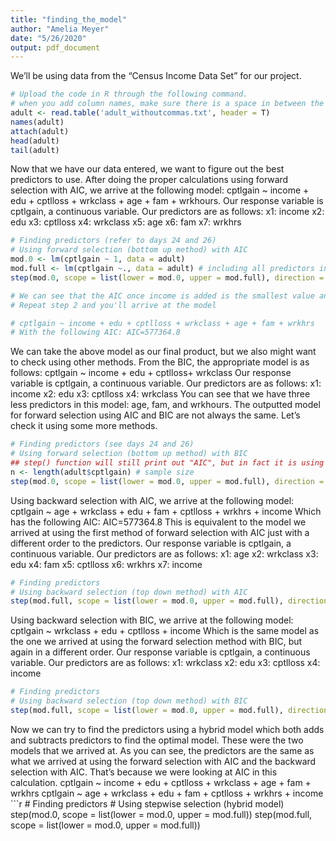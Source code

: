 ```yaml
---
title: "finding_the_model"
author: "Amelia Meyer"
date: "5/26/2020"
output: pdf_document
---
```


We'll be using data from the "Census Income Data Set" for our project.

```r
# Upload the code in R through the following command.
# when you add column names, make sure there is a space in between the comma and the name or it won't read it as its own column
adult <- read.table('adult_withoutcommas.txt', header = T)
names(adult)
attach(adult)
head(adult)
tail(adult)
```

Now that we have our data entered, we want to figure out the best predictors to use.
After doing the proper calculations using forward selection with AIC, we arrive at the following model:
cptlgain ~ income + edu + cptlloss + wrkclass + age + fam + wrkhours.
Our response variable is cptlgain, a continuous variable.
Our predictors are as follows:
x1: income 
x2: edu
x3: cptlloss
x4: wrkclass
x5: age
x6: fam
x7: wrkhrs

```r

# Finding predictors (refer to days 24 and 26)
# Using forward selection (bottom up method) with AIC
mod.0 <- lm(cptlgain ~ 1, data = adult) 
mod.full <- lm(cptlgain ~., data = adult) # including all predictors in lm()
step(mod.0, scope = list(lower = mod.0, upper = mod.full), direction = "forward") #Uses AIC by default

# We can see that the AIC once income is added is the smallest value and is less than the AIC for the intercept (just M0), therefore it would be appropriate to add it to the model
# Repeat step 2 and you'll arrive at the model

# cptlgain ~ income + edu + cptlloss + wrkclass + age + fam + wrkhrs
# With the following AIC: AIC=577364.8

```

We can take the above model as our final product, but we also might want to check using other methods. 
From the BIC, the appropriate model is as follows:
cptlgain ~ income + edu + cptlloss+ wrkclass
Our response variable is cptlgain, a continuous variable.
Our predictors are as follows:
x1: income 
x2: edu
x3: cptlloss
x4: wrkclass
You can see that we have three less predictors in this model: age, fam, and wrkhours. The outputted model for forward selection using AIC and BIC are not always the same. Let's check it using some more methods. 

```r
# Finding predictors (see days 24 and 26)
# Using forward selection (bottom up method) with BIC
## step() function will still print out "AIC", but in fact it is using BIC
n <- length(adult$cptlgain) # sample size
step(mod.0, scope = list(lower = mod.0, upper = mod.full), direction = 'forward',k = log(n), trace = 0)

```

Using backward selection with AIC, we arrive at the following model:
cptlgain ~ age + wrkclass + edu + fam + cptlloss + wrkhrs + income
Which has the following AIC:  AIC=577364.8
This is equivalent to the model we arrived at using the first method of forward selection with AIC just with a different order to the predictors. 
Our response variable is cptlgain, a continuous variable.
Our predictors are as follows:
x1: age
x2: wrkclass
x3: edu
x4: fam
x5: cptlloss
x6: wrkhrs
x7: income

```r
# Finding predictors
# Using backward selection (top down method) with AIC
step(mod.full, scope = list(lower = mod.0, upper = mod.full), direction = 'backward')
```

Using backward selection with BIC, we arrive at the following model:
cptlgain ~ wrkclass + edu + cptlloss + income
Which is the same model as the one we arrived at using the forward selection method with BIC, but again in a different order. 
Our response variable is cptlgain, a continuous variable.
Our predictors are as follows:
x1: wrkclass
x2: edu
x3: cptlloss
x4: income

```r
# Finding predictors
# Using backward selection (top down method) with BIC
step(mod.full, scope = list(lower = mod.0, upper = mod.full), direction = 'backward',k = log(n), trace = 0)
```

Now we can try to find the predictors using a hybrid model which both adds and subtracts predictors to find the optimal model.
These were the two models that we arrived at. As you can see, the predictors are the same as what we arrived at using the forward selection with AIC and the backward selection with AIC. That's because we were looking at AIC in this calculation. 
cptlgain ~ income + edu + cptlloss + wrkclass + 
    age + fam + wrkhrs
cptlgain ~ age + wrkclass + edu + fam + cptlloss + 
    wrkhrs + income
```r
# Finding predictors
# Using stepwise selection (hybrid model)
step(mod.0, scope = list(lower = mod.0, upper = mod.full))
step(mod.full, scope = list(lower = mod.0, upper = mod.full))